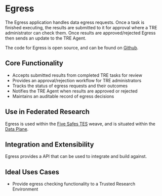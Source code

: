 # Egress

The Egress application handles data egress requests. Once a task is finished executing, the results are submitted to it for approval where a TRE administrator can check them. Once results are approved/rejected Egress then sends an update to the TRE Agent.

The code for Egress is open source, and can be found on [Github](https://github.com/SwanseaUniversityMedical/DARE-Control).

## Core Functionality

- Accepts submitted results from completed TRE tasks for review
- Provides an approval/rejection workflow for TRE administrators
- Tracks the status of egress requests and their outcomes
- Notifies the TRE Agent when results are approved or rejected
- Maintains an auditable record of egress decisions

## Use in Federated Research

Egress is used within the [Five Safes TES](/five_safes_tes) weave, and is situated within the [Data Plane](/trellis/planes/data).

## Integration and Extensibility

Egress provides a API that can be used to integrate and build against. 

## Ideal Uses Cases

- Provide egress checking functionality to a Trusted Research Environment
